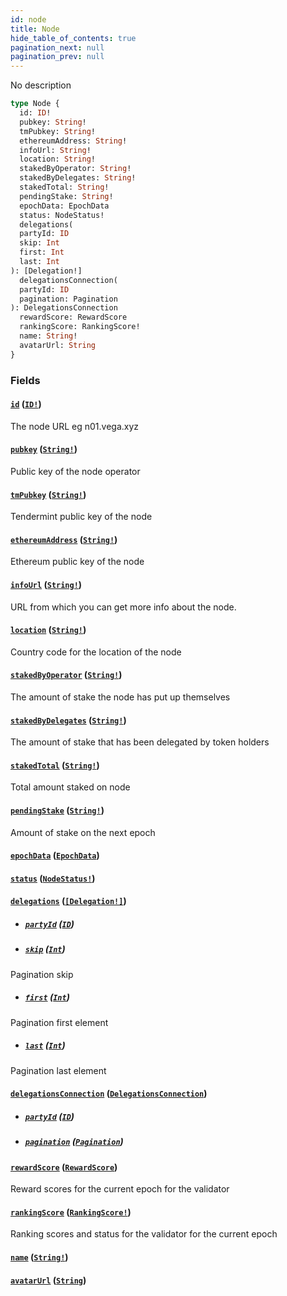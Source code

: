 ```yaml
---
id: node
title: Node
hide_table_of_contents: true
pagination_next: null
pagination_prev: null
---
```



No description

```graphql
type Node {
  id: ID!
  pubkey: String!
  tmPubkey: String!
  ethereumAddress: String!
  infoUrl: String!
  location: String!
  stakedByOperator: String!
  stakedByDelegates: String!
  stakedTotal: String!
  pendingStake: String!
  epochData: EpochData
  status: NodeStatus!
  delegations(
  partyId: ID
  skip: Int
  first: Int
  last: Int
): [Delegation!]
  delegationsConnection(
  partyId: ID
  pagination: Pagination
): DelegationsConnection
  rewardScore: RewardScore
  rankingScore: RankingScore!
  name: String!
  avatarUrl: String
}
```


### Fields

#### [`id`](#) ([`ID!`](/docs/testnet/graphql/scalars/id))

The node URL eg n01.vega.xyz


#### [`pubkey`](#) ([`String!`](/docs/testnet/graphql/scalars/string))

Public key of the node operator


#### [`tmPubkey`](#) ([`String!`](/docs/testnet/graphql/scalars/string))

Tendermint public key of the node


#### [`ethereumAddress`](#) ([`String!`](/docs/testnet/graphql/scalars/string))

Ethereum public key of the node


#### [`infoUrl`](#) ([`String!`](/docs/testnet/graphql/scalars/string))

URL from which you can get more info about the node.


#### [`location`](#) ([`String!`](/docs/testnet/graphql/scalars/string))

Country code for the location of the node


#### [`stakedByOperator`](#) ([`String!`](/docs/testnet/graphql/scalars/string))

The amount of stake the node has put up themselves


#### [`stakedByDelegates`](#) ([`String!`](/docs/testnet/graphql/scalars/string))

The amount of stake that has been delegated by token holders


#### [`stakedTotal`](#) ([`String!`](/docs/testnet/graphql/scalars/string))

Total amount staked on node


#### [`pendingStake`](#) ([`String!`](/docs/testnet/graphql/scalars/string))

Amount of stake on the next epoch


#### [`epochData`](#) ([`EpochData`](/docs/testnet/graphql/objects/epoch-data))




#### [`status`](#) ([`NodeStatus!`](/docs/testnet/graphql/enums/node-status))




#### [`delegations`](#) ([`[Delegation!]`](/docs/testnet/graphql/objects/delegation))


- ##### [`partyId`](#) ([`ID`](/docs/testnet/graphql/scalars/id))




- ##### [`skip`](#) ([`Int`](/docs/testnet/graphql/scalars/int))

Pagination skip


- ##### [`first`](#) ([`Int`](/docs/testnet/graphql/scalars/int))

Pagination first element


- ##### [`last`](#) ([`Int`](/docs/testnet/graphql/scalars/int))

Pagination last element


#### [`delegationsConnection`](#) ([`DelegationsConnection`](/docs/testnet/graphql/objects/delegations-connection))


- ##### [`partyId`](#) ([`ID`](/docs/testnet/graphql/scalars/id))




- ##### [`pagination`](#) ([`Pagination`](/docs/testnet/graphql/inputs/pagination))




#### [`rewardScore`](#) ([`RewardScore`](/docs/testnet/graphql/objects/reward-score))

Reward scores for the current epoch for the validator


#### [`rankingScore`](#) ([`RankingScore!`](/docs/testnet/graphql/objects/ranking-score))

Ranking scores and status for the validator for the current epoch


#### [`name`](#) ([`String!`](/docs/testnet/graphql/scalars/string))




#### [`avatarUrl`](#) ([`String`](/docs/testnet/graphql/scalars/string))






